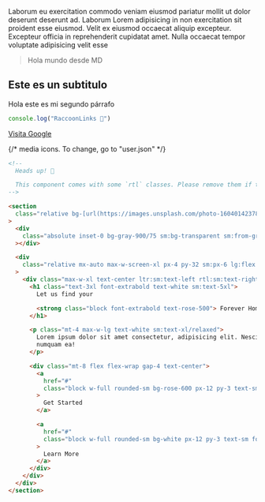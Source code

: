 


Laborum eu exercitation commodo veniam eiusmod pariatur mollit ut dolor deserunt deserunt ad. Laborum Lorem adipisicing in non exercitation sit proident esse eiusmod. Velit ex eiusmod occaecat aliquip excepteur. Excepteur officia in reprehenderit cupidatat amet. Nulla occaecat tempor voluptate adipisicing velit esse

> Hola mundo desde MD



## Este es un subtitulo

Hola este es mi segundo párrafo


```javascript
console.log("RaccoonLinks 🦝")

```



[Visita Google](https://www.google.com)

 {/* media icons. To change, go to "user.json" */}
<SocialIcons linksCount={socialData.length}/>


```html
<!--
  Heads up! 👋

  This component comes with some `rtl` classes. Please remove them if they are not needed in your project.
-->

<section
  class="relative bg-[url(https://images.unsplash.com/photo-1604014237800-1c9102c219da?ixlib=rb-1.2.1&ixid=MnwxMjA3fDB8MHxwaG90by1wYWdlfHx8fGVufDB8fHx8&auto=format&fit=crop&w=1770&q=80)] bg-cover bg-center bg-no-repeat"
>
  <div
    class="absolute inset-0 bg-gray-900/75 sm:bg-transparent sm:from-gray-900/95 sm:to-gray-900/25 ltr:sm:bg-gradient-to-r rtl:sm:bg-gradient-to-l"
  ></div>

  <div
    class="relative mx-auto max-w-screen-xl px-4 py-32 sm:px-6 lg:flex lg:h-screen lg:items-center lg:px-8"
  >
    <div class="max-w-xl text-center ltr:sm:text-left rtl:sm:text-right">
      <h1 class="text-3xl font-extrabold text-white sm:text-5xl">
        Let us find your

        <strong class="block font-extrabold text-rose-500"> Forever Home. </strong>
      </h1>

      <p class="mt-4 max-w-lg text-white sm:text-xl/relaxed">
        Lorem ipsum dolor sit amet consectetur, adipisicing elit. Nesciunt illo tenetur fuga ducimus
        numquam ea!
      </p>

      <div class="mt-8 flex flex-wrap gap-4 text-center">
        <a
          href="#"
          class="block w-full rounded-sm bg-rose-600 px-12 py-3 text-sm font-medium text-white shadow-sm hover:bg-rose-700 focus:ring-3 focus:outline-hidden sm:w-auto"
        >
          Get Started
        </a>

        <a
          href="#"
          class="block w-full rounded-sm bg-white px-12 py-3 text-sm font-medium text-rose-600 shadow-sm hover:text-rose-700 focus:ring-3 focus:outline-hidden sm:w-auto"
        >
          Learn More
        </a>
      </div>
    </div>
  </div>
</section>


```